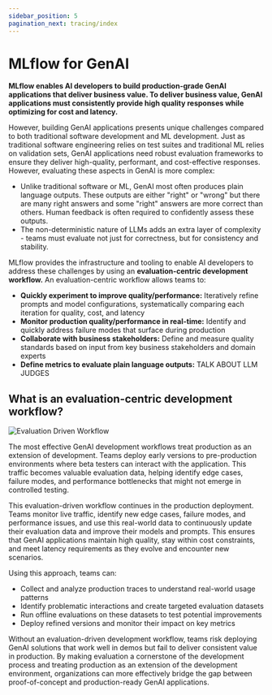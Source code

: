 ```yaml
---
sidebar_position: 5
pagination_next: tracing/index
---
```



# MLflow for GenAI

**MLflow enables AI developers to build production-grade GenAI applications that deliver business value. To deliver business value, GenAI applications must consistently provide high quality responses while optimizing for cost and latency.**

However, building GenAI applications presents unique challenges compared to both traditional software development and ML development.  Just as traditional software engineering relies on test suites and traditional ML relies on validation sets, GenAI applications need robust evaluation frameworks to ensure they deliver high-quality, performant, and cost-effective responses.  However, evaluating these aspects in GenAI is more complex:
- Unlike traditional software or ML, GenAI most often produces plain language outputs.  These outputs are either "right" or "wrong" but there are many right answers and some "right" answers are more correct than others.  Human feedback is often required to confidently assess these outputs.
- The non-deterministic nature of LLMs adds an extra layer of complexity - teams must evaluate not just for correctness, but for consistency and stability.

MLflow provides the infrastructure and tooling to enable AI developers to address these challenges by using an **evaluation-centric development workflow.**  An evaluation-centric workflow allows teams to:

- **Quickly experiment to improve quality/performance:** Iteratively refine prompts and model configurations, systematically comparing each iteration for quality, cost, and latency
- **Monitor production quality/performance in real-time:** Identify and quickly address failure modes that surface during production
- **Collaborate with business stakeholders:**  Define and measure quality standards based on input from key business stakeholders and domain experts
- **Define metrics to evaluate plain language outputs:** TALK ABOUT LLM JUDGES

## What is an evaluation-centric development workflow?

![Evaluation Driven Workflow](/images/genai/eval-driven-dev.png)

The most effective GenAI development workflows treat production as an extension of development. Teams deploy early versions to pre-production environments where beta testers can interact with the application. This traffic becomes valuable evaluation data, helping identify edge cases, failure modes, and performance bottlenecks that might not emerge in controlled testing. 

This evaluation-driven workflow continues in the production deployment. Teams monitor live traffic, identify new edge cases, failure modes, and performance issues, and use this real-world data to continuously update their evaluation data and improve their models and prompts. This ensures that GenAI applications maintain high quality, stay within cost constraints, and meet latency requirements as they evolve and encounter new scenarios.

Using this approach, teams can:
- Collect and analyze production traces to understand real-world usage patterns
- Identify problematic interactions and create targeted evaluation datasets
- Run offline evaluations on these datasets to test potential improvements
- Deploy refined versions and monitor their impact on key metrics

Without an evaluation-driven development workflow, teams risk deploying GenAI solutions that work well in demos but fail to deliver consistent value in production. By making evaluation a cornerstone of the development process and treating production as an extension of the development environment, organizations can more effectively bridge the gap between proof-of-concept and production-ready GenAI applications.

